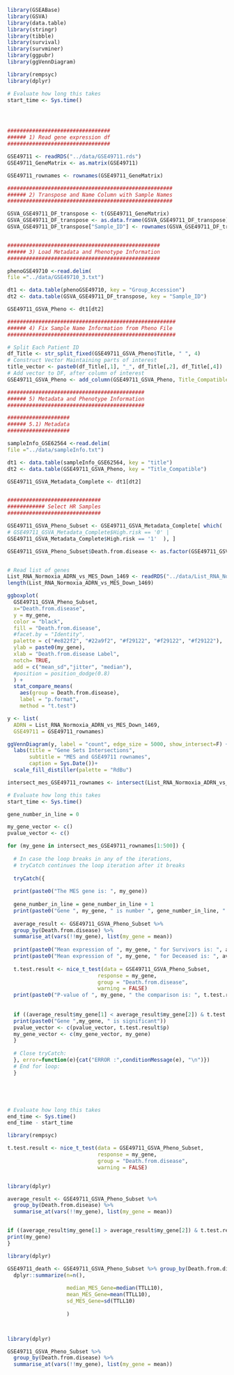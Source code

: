```r
library(GSEABase)
library(GSVA)
library(data.table)
library(stringr)
library(tibble)
library(survival)
library(survminer)
library(ggpubr)
library(ggVennDiagram)

library(rempsyc)
library(dplyr)
```

```r
# Evaluate how long this takes
start_time <- Sys.time()




#################################
###### 1) Read gene expression df
#################################

GSE49711 <- readRDS("../data/GSE49711.rds")
GSE49711_GeneMatrix <- as.matrix(GSE49711)

GSE49711_rownames <- rownames(GSE49711_GeneMatrix)

#####################################################
###### 2) Transpose and Name Column with Sample Names
#####################################################

GSVA_GSE49711_DF_transpose <- t(GSE49711_GeneMatrix)
GSVA_GSE49711_DF_transpose <- as.data.frame(GSVA_GSE49711_DF_transpose)
GSVA_GSE49711_DF_transpose["Sample_ID"] <- rownames(GSVA_GSE49711_DF_transpose)


#################################################
###### 3) Load Metadata and Phenotype Information
#################################################

phenoGSE49710 <-read.delim(
file ="../data/GSE49710_3.txt")

dt1 <- data.table(phenoGSE49710, key = "Group_Accession") 
dt2 <- data.table(GSVA_GSE49711_DF_transpose, key = "Sample_ID")

GSE49711_GSVA_Pheno <- dt1[dt2]

######################################################
###### 4) Fix Sample Name Information from Pheno File
######################################################

# Split Each Patient ID
df_Title <- str_split_fixed(GSE49711_GSVA_Pheno$Title, " ", 4)
# Construct Vector Maintaining parts of interest
title_vector <- paste0(df_Title[,1], "_", df_Title[,2], df_Title[,4])
# Add vector to DF, after column of interest
GSE49711_GSVA_Pheno <- add_column(GSE49711_GSVA_Pheno, Title_Compatible = title_vector, .after = "Title")

############################################
###### 5) Metadata and Phenotype Information
############################################

####################
###### 5.1) Metadata
####################

sampleInfo_GSE62564 <-read.delim(
file ="../data/sampleInfo.txt")

dt1 <- data.table(sampleInfo_GSE62564, key = "title") 
dt2 <- data.table(GSE49711_GSVA_Pheno, key = "Title_Compatible")

GSE49711_GSVA_Metadata_Complete <- dt1[dt2]


##############################
############ Select HR Samples
##############################

GSE49711_GSVA_Pheno_Subset <- GSE49711_GSVA_Metadata_Complete[ which(
# GSE49711_GSVA_Metadata_Complete$High.risk == '0' |
GSE49711_GSVA_Metadata_Complete$High.risk == '1'  ), ]

GSE49711_GSVA_Pheno_Subset$Death.from.disease <- as.factor(GSE49711_GSVA_Pheno_Subset$Death.from.disease)


# Read list of genes
List_RNA_Normoxia_ADRN_vs_MES_Down_1469 <- readRDS("../data/List_RNA_Normoxia_ADRN_vs_MES_Down_1469.rds")
length(List_RNA_Normoxia_ADRN_vs_MES_Down_1469)

ggboxplot(
  GSE49711_GSVA_Pheno_Subset, 
  x="Death.from.disease", 
  y = my_gene,
  color = "black",
  fill = "Death.from.disease",
  #facet.by = "Identity",
  palette = c("#e822f2", "#22a9f2", "#f29122", "#f29122", "#f29122"),
  ylab = paste0(my_gene),
  xlab = "Death.from.disease Label",
  notch= TRUE,
  add = c("mean_sd","jitter", "median"),
  #position = position_dodge(0.8)
  ) +
  stat_compare_means(
    aes(group = Death.from.disease),
    label = "p.format",
    method = "t.test")
```



```r

y <- list(
  ADRN = List_RNA_Normoxia_ADRN_vs_MES_Down_1469,
  GSE49711 = GSE49711_rownames)

ggVennDiagram(y, label = "count", edge_size = 5000, show_intersect=F) + 
  labs(title = "Gene Sets Intersections",
       subtitle = "MES and GSE49711 rownames",
       caption = Sys.Date())+ 
  scale_fill_distiller(palette = "RdBu")

intersect_mes_GSE49711_rownames <- intersect(List_RNA_Normoxia_ADRN_vs_MES_Down_1469, GSE49711_rownames)

```

```r

# Evaluate how long this takes
start_time <- Sys.time()

gene_number_in_line = 0

my_gene_vector <- c()
pvalue_vector <- c()

for (my_gene in intersect_mes_GSE49711_rownames[1:500]) {
  
  # In case the loop breaks in any of the iterations,
  # tryCatch continues the loop iteration after it breaks
  
  tryCatch({
  
  print(paste0("The MES gene is: ", my_gene))
  
  gene_number_in_line = gene_number_in_line + 1
  print(paste0("Gene ", my_gene, " is number ", gene_number_in_line, " in line"))
  
  average_result <- GSE49711_GSVA_Pheno_Subset %>%
  group_by(Death.from.disease) %>%
  summarise_at(vars(!!my_gene), list(my_gene = mean))
  
  print(paste0("Mean expression of ", my_gene, " for Survivors is: ", average_result$my_gene[1]))
  print(paste0("Mean expression of ", my_gene, " for Deceased is: ", average_result$my_gene[2]))
  
  t.test.result <- nice_t_test(data = GSE49711_GSVA_Pheno_Subset,
                             response = my_gene,
                             group = "Death.from.disease",
                             warning = FALSE)
  print(paste0("P-value of ", my_gene, " the comparison is: ", t.test.result$p))
  
  
  if ((average_result$my_gene[1] < average_result$my_gene[2]) & t.test.result$p < 0.05 ) {
  print(paste0("Gene ",my_gene, " is significant"))
  pvalue_vector <- c(pvalue_vector, t.test.result$p)
  my_gene_vector <- c(my_gene_vector, my_gene)
  }
  
  # Close tryCatch:
  }, error=function(e){cat("ERROR :",conditionMessage(e), "\n")})
  # End for loop:
  }





# Evaluate how long this takes
end_time <- Sys.time()
end_time - start_time
```


```r
library(rempsyc)

t.test.result <- nice_t_test(data = GSE49711_GSVA_Pheno_Subset,
                             response = my_gene,
                             group = "Death.from.disease",
                             warning = FALSE)


library(dplyr)

average_result <- GSE49711_GSVA_Pheno_Subset %>%
  group_by(Death.from.disease) %>%
  summarise_at(vars(!!my_gene), list(my_gene = mean))


if ((average_result$my_gene[1] > average_result$my_gene[2]) & t.test.result$p < 0.05 ) {
print(my_gene)
}

```

```r
library(dplyr)

GSE49711_death <- GSE49711_GSVA_Pheno_Subset %>% group_by(Death.from.disease) %>% 
  dplyr::summarize(n=n(), 
                   
                   median_MES_Gene=median(TTLL10), 
                   mean_MES_Gene=mean(TTLL10),
                   sd_MES_Gene=sd(TTLL10)
                   
                   ) 



library(dplyr)

GSE49711_GSVA_Pheno_Subset %>%
  group_by(Death.from.disease) %>%
  summarise_at(vars(!!my_gene), list(my_gene = mean))
```


